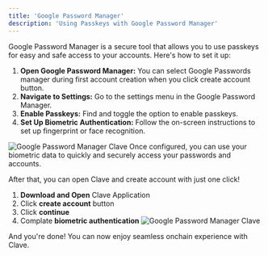 ```yaml
---
title: 'Google Password Manager'
description: 'Using Passkeys with Google Password Manager'
---
```




Google Password Manager is a secure tool that allows you to use passkeys for easy and safe access to your accounts. Here's how to set it up:

1. **Open Google Password Manager:** You can select Google Passwords manager during first account creation when you click create account button.
2. **Navigate to Settings:** Go to the settings menu in the Google Password Manager.
3. **Enable Passkeys:** Find and toggle the option to enable passkeys.
4. **Set Up Biometric Authentication:** Follow the on-screen instructions to set up fingerprint or face recognition.

![Google Password Manager Clave](./images/googlepassword1.png)
Once configured, you can use your biometric data to quickly and securely access your passwords and accounts.

After that, you can open Clave and create account with just one click! 

1. **Download and Open** Clave Application 
2. Click **create account** button
3. Click **continue**
4. Complate **biometric authentication**
![Google Password Manager Clave](./images/googlepassword2.png)

And you're done! You can now enjoy seamless onchain experience with Clave.